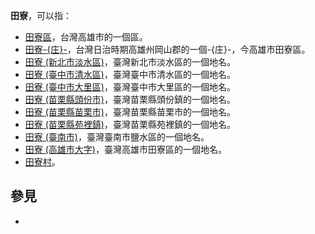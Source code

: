 '''田寮'''，可以指：
*[[田寮區|田寮區]]，台灣高雄市的一個區。
*[[田寮庄|田寮-{庄}-]]，台灣日治時期高雄州岡山郡的一個-{庄}-，今高雄市田寮區。
*[[田寮_(新北市淡水區)|田寮 (新北市淡水區)]]，臺灣新北市淡水區的一個地名。 
*[[田寮_(臺中市清水區)|田寮 (臺中市清水區)]]，臺灣臺中市清水區的一個地名。 
*[[田寮_(臺中市大里區)|田寮 (臺中市大里區)]]，臺灣臺中市大里區的一個地名。 
*[[田寮_(苗栗縣頭份市)|田寮 (苗栗縣頭份市)]]，臺灣苗栗縣頭份鎮的一個地名。 
*[[田寮_(苗栗縣苗栗市)|田寮 (苗栗縣苗栗市)]]，臺灣苗栗縣苗栗市的一個地名。 
*[[田寮_(苗栗縣苑裡鎮)|田寮 (苗栗縣苑裡鎮)]]，臺灣苗栗縣苑裡鎮的一個地名。 
*[[田寮_(臺南市)|田寮 (臺南市)]]，臺灣臺南市鹽水區的一個地名。 
*[[田寮_(高雄市大字)|田寮 (高雄市大字)]]，臺灣高雄市田寮區的一個地名。 
* [[田寮村|田寮村]]。

== 參見 ==
* {{lookfrom|田寮}}
{{disambig|Cat=二字臺灣地名消歧義}}